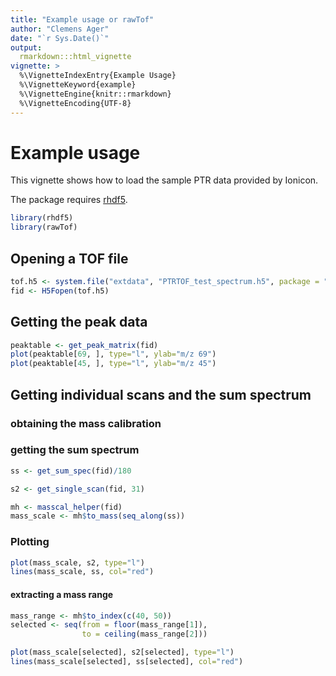 ```yaml
---
title: "Example usage or rawTof"
author: "Clemens Ager"
date: "`r Sys.Date()`"
output: 
  rmarkdown:::html_vignette
vignette: >
  %\VignetteIndexEntry{Example Usage}
  %\VignetteKeyword{example}
  %\VignetteEngine{knitr::rmarkdown}
  %\VignetteEncoding{UTF-8}
---
```


# Example usage

This vignette shows how to load the sample PTR data provided by
Ionicon.

The package requires [rhdf5](https://bioconductor.org/packages/release/bioc/html/rhdf5.html).
```r
library(rhdf5)
library(rawTof)
```

## Opening a TOF file

```r
tof.h5 <- system.file("extdata", "PTRTOF_test_spectrum.h5", package = "rawTof")
fid <- H5Fopen(tof.h5)
```

## Getting the peak data

```r
peaktable <- get_peak_matrix(fid)
plot(peaktable[69, ], type="l", ylab="m/z 69")
plot(peaktable[45, ], type="l", ylab="m/z 45")
```


## Getting individual scans and the sum spectrum


### obtaining the mass calibration

### getting the sum spectrum
```r
ss <- get_sum_spec(fid)/180
```

```r
s2 <- get_single_scan(fid, 31)
```

```r
mh <- masscal_helper(fid)
mass_scale <- mh$to_mass(seq_along(ss))
```

### Plotting

```r
plot(mass_scale, s2, type="l")
lines(mass_scale, ss, col="red")
```

#### extracting a mass range
```r
mass_range <- mh$to_index(c(40, 50))
selected <- seq(from = floor(mass_range[1]),
                to = ceiling(mass_range[2]))

plot(mass_scale[selected], s2[selected], type="l")
lines(mass_scale[selected], ss[selected], col="red")
```
